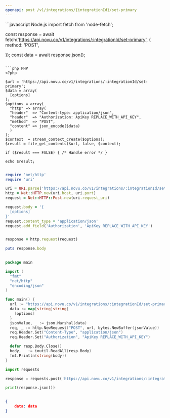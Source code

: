 ```yaml
---
openapi: post /v1/integrations/{integrationId}/set-primary
---
```


<RequestExample>
```javascript Node.js
import fetch from 'node-fetch';

const response = await fetch('https://api.novu.co/v1/integrations/:integrationId/set-primary', {
  method: 'POST',
  
});
const data = await response.json();
    
```

```php PHP
<?php

$url = 'https://api.novu.co/v1/integrations/:integrationId/set-primary';
$data = array(
  [options]
);
$options = array(
  "http" => array(
  "header"  => "Content-type: application/json",
  "header"  => "Authorization: ApiKey REPLACE_WITH_API_KEY",
  "method"  => "POST",
  "content" => json_encode($data)
  )
);
$context  = stream_context_create($options);
$result = file_get_contents($url, false, $context);

if ($result === FALSE) { /* Handle error */ }

echo $result;
    
```

```ruby Ruby
require 'net/http'
require 'uri'

uri = URI.parse('https://api.novu.co/v1/integrations/:integrationId/set-primary')
http = Net::HTTP.new(uri.host, uri.port)
request = Net::HTTP::Post.new(uri.request_uri)

request.body = '{
  [options]
}'
request.content_type = 'application/json'
request.add_field('Authorization', 'ApiKey REPLACE_WITH_API_KEY')


response = http.request(request)

puts response.body
    
```

```go Go
package main

import (
  "fmt"
  "net/http"
  "encoding/json"
)

func main() {
  url := "https://api.novu.co/v1/integrations/:integrationId/set-primary"
  data := map[string]string{
    [options]
  }
  jsonValue, _ := json.Marshal(data)
  req, _ := http.NewRequest("POST", url, bytes.NewBuffer(jsonValue))
  req.Header.Set("Content-Type", "application/json")
  req.Header.Set("Authorization", "ApiKey REPLACE_WITH_API_KEY")

  defer resp.Body.Close()
  body, _ := ioutil.ReadAll(resp.Body)
  fmt.Println(string(body))
}
```


```python Python
import requests

response = requests.post('https://api.novu.co/v1/integrations/:integrationId/set-primary')

print(response.json())
    
```

</RequestExample>

<ResponseExample>

```json Response
{
    data: data
}
```

</ResponseExample>